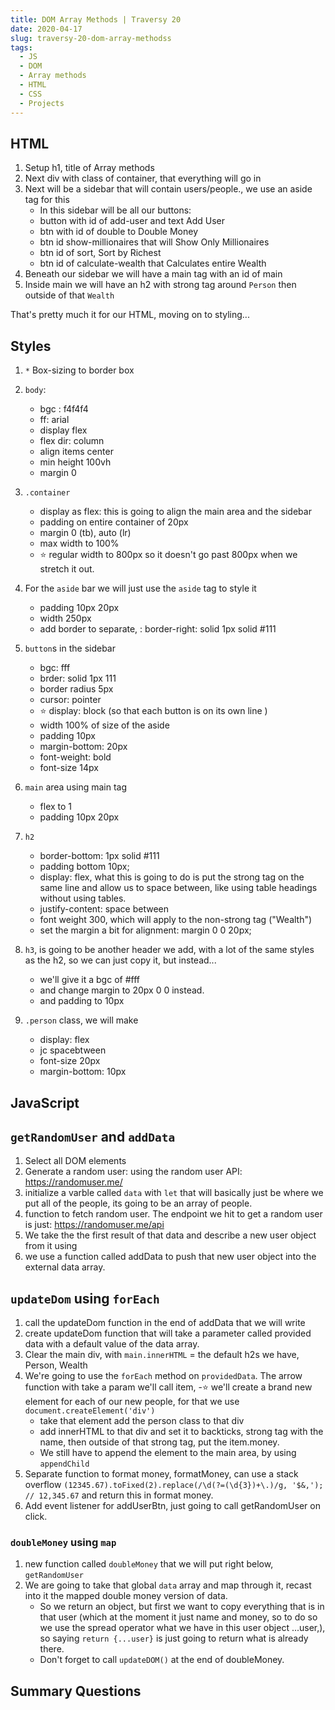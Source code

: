 ```yaml
---
title: DOM Array Methods | Traversy 20
date: 2020-04-17
slug: traversy-20-dom-array-methodss
tags:
  - JS
  - DOM 
  - Array methods
  - HTML
  - CSS 
  - Projects
---
```


## HTML
1. Setup h1, title of Array methods
2. Next div with class of container, that everything will go in
3. Next will be a sidebar that will contain users/people., we use an aside tag for this
    - In this sidebar will be all our buttons:
    - button with id of add-user and text Add User
    - btn with id of double to Double Money
    - btn id show-millionaires that will Show Only Millionaires 
    - btn id of sort, Sort by Richest 
    - btn id of calculate-wealth that Calculates entire Wealth 
4. Beneath our sidebar we will have a main tag with an id of main
5. Inside main we will have an h2 with strong tag around `Person` then outside of that `Wealth`

That's pretty much it for our HTML, moving on to styling...

## Styles 

1. `*` Box-sizing to border box 
2. `body`:
    - bgc : f4f4f4
    - ff: arial
    - display flex
    - flex dir: column
    - align items center
    - min height 100vh 
    - margin 0
3. `.container `
    - display as flex: this is going to align the main area and the sidebar 
    - padding on entire container of 20px
    - margin 0 (tb), auto (lr)
    - max width to 100%
    - ⭐ regular width to 800px so it doesn't go past 800px when we stretch it out.

4. For the `aside` bar we will just use the `aside` tag to style it  
    - padding 10px 20px
    - width 250px 
    - add border to separate, : border-right: solid 1px solid #111
5. `button`s in the sidebar
    - bgc: fff 
    - brder: solid 1px 111 
    - border radius 5px 
    - cursor: pointer
    - ⭐ display: block (so that each button is on its own line )
    - width 100% of size of the aside 
    - padding 10px
    - margin-bottom: 20px 
    - font-weight: bold 
    - font-size 14px 
6. `main` area using main tag 
    - flex to 1 
    - padding 10px 20px 
7. `h2` 
    - border-bottom: 1px solid #111 
    - padding bottom 10px; 
    - display: flex, what this is going to do is put the strong tag on the same line and allow us to space between, like using table headings without using tables.
    - justify-content: space between 
    - font weight 300, which will apply to the non-strong tag ("Wealth")
    - set the margin a bit for alignment: margin 0 0 20px; 
8. `h3`, is going to be another header we add, with a lot of the same styles as the h2, so we can just copy it, but instead...
    - we'll give it a bgc of #fff 
    - and change margin to 20px 0 0 instead. 
    - and padding to 10px 
9. `.person` class, we will make 
    - display: flex 
    - jc spacebtween 
    - font-size 20px 
    - margin-bottom: 10px

## JavaScript 

## `getRandomUser` and `addData`
1. Select all DOM elements
2. Generate a random user: using the random user API: https://randomuser.me/ 
3. initialize a varble called `data` with `let` that will basically just be where we put all of the people, its going to be an array of people.
4. function to fetch random user. The endpoint we hit to get a random user is just: https://randomuser.me/api
5. We take the the first result of that data and describe a new user object from it using 
6. we use a function called addData to push that new user object into the external data array.

## `updateDom` using `forEach` 
1. call the updateDom function in the end of addData that we will write
2. create updateDom function that will take a parameter called provided data with a default value of the data array.
3. Clear the main div, with `main.innerHTML` = the default h2s we have, Person, Wealth
4. We're going to use the `forEach` method on `providedData`. The arrow function with take a param we'll call item, 
    -⭐ we'll create a brand new element for each of our new people, for that we use `document.createElement('div')` 
    - take that element add the person class to that div
    - add innerHTML to that div and set it to backticks, strong tag with the name, then outside of that strong tag, put the item.money.
    - We still have to append the element to the main area, by using `appendChild` 
5. Separate function to format money, formatMoney, can use a stack overflow 
`(12345.67).toFixed(2).replace(/\d(?=(\d{3})+\.)/g, '$&,');  // 12,345.67` and return this in format money.
6. Add event listener for addUserBtn, just going to call getRandomUser on click. 

### `doubleMoney` using `map`  
1. new function called `doubleMoney` that we will put right below, `getRandomUser`
2. We are going to take that global `data` array and map through it, recast into it the mapped double money version of data. 
    - So we return an object, but first we want to copy everything that is in that user (which at the moment it just name and money, so to do so we use the spread operator what we have in this user object ...user,), so saying `return {...user}` is just going to return what is already there. 
    - Don't forget to call `updateDOM()` at the end of doubleMoney. 

## Summary Questions 
